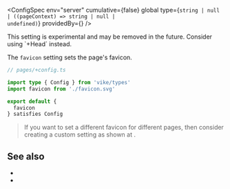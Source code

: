 
<ConfigSpec
  env="server"
  cumulative={false}
  global
  type={<code>string | null | ((pageContext) => string | null | undefined)</code>}
  providedBy={<ProvidedBy noCustomGuide />}
/>

<Warning>
  This setting is experimental and may be removed in the future. Consider <Link href="/Head">using `+Head`</Link> instead.
</Warning>

The `favicon` setting sets the page's favicon.

```ts
// pages/+config.ts

import type { Config } from 'vike/types'
import favicon from './favicon.svg'

export default {
  favicon
} satisfies Config
```

> If you want to set a different favicon for different pages, then consider creating a custom setting as shown at <Link href="/head-tags#custom-settings" />.


## See also

- <Link href="/head-tags" />
- <Link href="/settings#html-shell" doNotInferSectionTitle />
